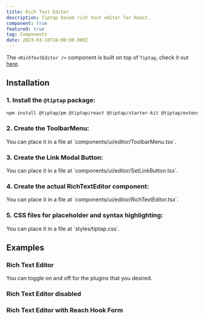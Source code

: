 ```yaml
---
title: Rich Text Editor
description: Tiptap based rich text editor for React.
component: true
featured: true
tag: Components
date: 2023-03-18T16:00:00.000Z
---
```


<Alert variant="outline">

The `<RichTextEditor />` component is built on top of `Tiptap`, check it out [here](https://tiptap.dev).

</Alert>

<ComponentExample src="src/components/examples/RichTextEditorDemo.tsx">
    <RichTextEditorDemo />
</ComponentExample>

## Installation

### 1. Install the `@tiptap` package:

```bash
npm install @tiptap/pm @tiptap/react @tiptap/starter-kit @tiptap/extension-bubble-menu @tiptap/extension-code-block-lowlight @tiptap/extension-document @tiptap/extension-floating-menu @tiptap/extension-link @tiptap/extension-paragraph @tiptap/extension-placeholder @tiptap/extension-text @tiptap/extension-text-align @tiptap/extension-text-style @tiptap/extension-underline lowlight
```

### 2. Create the ToolbarMenu:

<ComponentSource src="src/components/ui/editor/ToolbarMenu.tsx" />

<Alert variant="outline">
    You can place it in a file at `components/ui/editor/ToolbarMenu.tsx`.
</Alert>

### 3. Create the Link Modal Button:

<ComponentSource src="src/components/ui/editor/SetLinkButton.tsx" />

<Alert variant="outline">
    You can place it in a file at `components/ui/editor/SetLinkButton.tsx`.
</Alert>

### 4. Create the actual RichTextEditor component:

<ComponentSource src="src/components/ui/editor/RichTextEditor.tsx" />

<Alert variant="outline">
    You can place it in a file at `components/ui/editor/RichTextEditor.tsx`.
</Alert>

### 5. CSS files for placeholder and syntax highlighting:

<ComponentSource src="src/styles/tiptap.css" />

<Alert variant="outline">
    You can place it in a file at `styles/tiptap.css`.
</Alert>

## Examples

### Rich Text Editor

You can toggle on and off for the plugins that you desired.

<ComponentExample src="src/components/examples/RichTextEditorDemo.tsx">
    <RichTextEditorDemo />
</ComponentExample>

### Rich Text Editor disabled

<ComponentExample src="src/components/examples/RichTextEditorDisabledDemo.tsx">
    <RichTextEditorDisabledDemo />
</ComponentExample>

### Rich Text Editor with Reach Hook Form

<ComponentExample src="src/components/examples/RichTextEditorWithReactHookFormDemo.tsx">
    <RichTextEditorWithReactHookFormDemo />
</ComponentExample>
